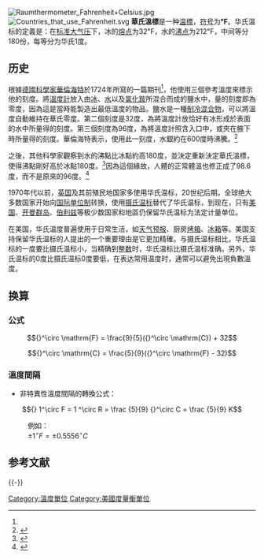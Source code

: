 {{other uses|华氏 (消歧义)}}
{{noteTA|G1=Unit}}
[[Image:Raumthermometer_Fahrenheit+Celsius.jpg|right]]
[[File:Countries_that_use_Fahrenheit.svg|thumb]]
'''華氏溫標'''是一种[[温標|温標]]，[[符号|符号]]为'''℉'''。华氏温标的定義是：在[[标准大气压|标准大气压]]下，冰的[[熔点|熔点]]为32℉，水的[[沸点|沸点]]为212℉，中间等分180份，每等分为华氏1度。

== 历史 ==
根據[[德國|德國]][[科學家|科學家]][[加布里埃爾·華倫海特|華倫海特]]於1724年所寫的一篇期刊<ref name = 'ftempsc'/>，他使用三個參考溫度來標示他的刻度。將[[溫度計|溫度計]]放入由[[冰|冰]]、[[水|水]]以及[[氯化銨|氯化銨]]所混合而成的鹽水中，量的刻度即為零度，因為這是當時能製造出最低溫度的物品。鹽水是一種[[制冷混合物|制冷混合物]]，可以將溫度自動維持在華氏零度。第二個刻度是32度，為將溫度計放恰好有冰形成於表面的水中所量得的刻度。第三個刻度為96度，為將溫度計照含入口中，或夾在腋下時所量得的刻度。華倫海特表示，使用此一刻度，水銀約在600度時沸騰。<ref name='why32'>{{cite web |url=http://www.physlink.com/Education/AskExperts/ae64.cfm |title=Why does the Fahrenheit scale use 32 degrees as a freezing point? |accessdate=2008-05-09 |last=Heath |first=Jonathan |publisher=PhysLink |archive-date=2008-05-27 |archive-url=https://web.archive.org/web/20080527225314/http://www.physlink.com/Education/AskExperts/ae64.cfm |dead-url=no }}</ref>

之後，其他科學家觀察到水的沸點比冰點約高180度，並決定重新決定華氏溫標，使得沸點剛好高於冰點180度。<ref name='ftempsc'>{{cite web |url=http://www.sizes.com/units/temperature_Fahrenheit.htm |title=Fahrenheit temperature scale |accessdate=2008-05-09 |date=2006-12-12 |publisher=Sizes, Inc |archive-date=2008-05-11 |archive-url=https://web.archive.org/web/20080511040529/http://www.sizes.com/units/temperature_Fahrenheit.htm |dead-url=yes }}</ref>因為這個緣故，人體的正常體溫也修正成了98.6度，而不是原來的96度。<ref>{{Cite journal | last = Elert | first = Glenn | title = Temperature of a Healthy Human (Body Temperature) | url = http://hypertextbook.com/facts/LenaWong.shtml | accessdate = 2008 | doi = 10.1046/j.1471-6712.2002.00069.x | year = 2002 | journal = Scandinavian Journal of Caring Sciences | volume = 16 | pages = 122 | deadurl = yes | archiveurl = https://web.archive.org/web/20100926162224/http://hypertextbook.com/facts/LenaWong.shtml | archivedate = 2010-09-26 }}</ref>

1970年代以前，[[英国|英国]]及其前殖民地国家多使用华氏温标，20世纪后期，全球绝大多数国家开始向[[国际单位制|国际单位制]]转换，使用[[摄氏温标|摄氏温标]]替代了华氏温标，到现在，只有[[美国|美国]]、[[开曼群岛|开曼群岛]]、[[伯利兹|伯利兹]]等极少数国家和地區仍保留华氏温标为法定计量单位。

在美国，华氏温度普遍使用于日常生活，如[[天气预报|天气预报]]、厨房[[烤箱|烤箱]]、[[冰箱|冰箱]]等。美国支持保留华氏温标的人提出的一个重要理由是它更加精確。与摄氏温标相比，华氏温标的一度要比摄氏温标小，当精确到[[整数|整数]]时，华氏温标比摄氏温标准确。另外，华氏温标的0度比摄氏温标0度要低，在表达常用温度时，通常可以避免出現負數溫度。

== 换算 ==
===公式===
:<math>{}^\circ \mathrm{F} = \frac{9}{5}({}^\circ \mathrm{C}) + 32 </math>
:<math>{}^\circ \mathrm{C} = \frac{5}{9}({}^\circ \mathrm{F} - 32) </math>

===溫度間隔===
*非特異性溫度間隔的轉換公式：
:<math>{} 1^\circ F = 1 ^\circ R = \frac {5}{9} {}^\circ C = \frac {5}{9} K </math>
:例如：
:<math> \pm 1 ^\circ F = \pm 0.5556 ^\circ C </math>

== 参考文献 ==
{{Reflist}}

{{-}}
{{溫標}}
{{以人名命名的非国际单位制单位}}

[[Category:溫度單位|Category:溫度單位]]
[[Category:美國度量衡單位|Category:美國度量衡單位]]